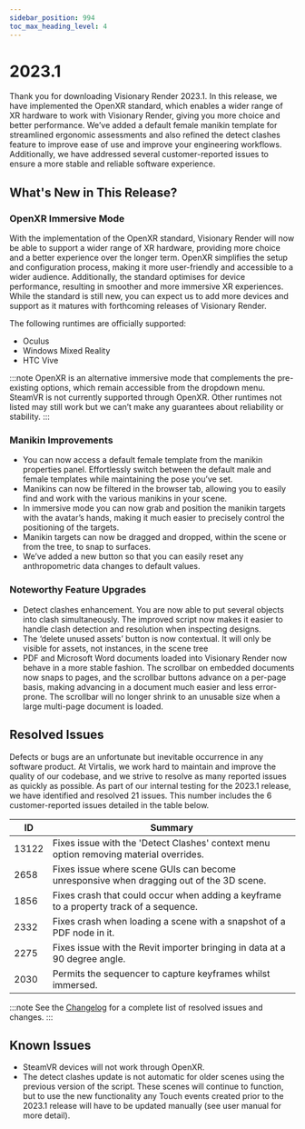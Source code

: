```yaml
---
sidebar_position: 994
toc_max_heading_level: 4
---
```


# 2023.1

Thank you for downloading Visionary Render 2023.1. In this release, we have implemented the OpenXR standard, which enables a wider range of XR hardware to work with Visionary Render, giving you more choice and better performance. We’ve added a default female manikin template for streamlined ergonomic assessments and also refined the detect clashes feature to improve ease of use and improve your engineering workflows. Additionally, we have addressed several customer-reported issues to ensure a more stable and reliable software experience. 

## What's New in This Release?

### OpenXR Immersive Mode

With the implementation of the OpenXR standard, Visionary Render will now be able to support a wider range of XR hardware, providing more choice and a better experience over the longer term. OpenXR simplifies the setup and configuration process, making it more user-friendly and accessible to a wider audience. Additionally, the standard optimises for device performance, resulting in smoother and more immersive XR experiences. While the standard is still new, you can expect us to add more devices and support as it matures with forthcoming releases of Visionary Render.

The following runtimes are officially supported:
- Oculus
- Windows Mixed Reality
- HTC Vive

:::note
OpenXR is an alternative immersive mode that complements the pre-existing options, which remain accessible from the dropdown menu. SteamVR is not currently supported through OpenXR. Other runtimes not listed may still work but we can’t make any guarantees about reliability or stability.
:::

### Manikin Improvements

- You can now access a default female template from the manikin properties panel. Effortlessly switch between the default male and female templates while maintaining the pose you’ve set.
- Manikins can now be filtered in the browser tab, allowing you to easily find and work with the various manikins in your scene. 
- In immersive mode you can now grab and position the manikin targets with the avatar’s hands, making it much easier to precisely control the positioning of the targets. 
- Manikin targets can now be dragged and dropped, within the scene or from the tree, to snap to surfaces.
- We’ve added a new button so that you can easily reset any anthropometric data changes to default values.

### Noteworthy Feature Upgrades

- Detect clashes enhancement. You are now able to put several objects into clash simultaneously. The improved script now makes it easier to handle clash detection and resolution when inspecting designs.
- The ‘delete unused assets’ button is now contextual. It will only be visible for assets, not instances, in the scene tree
- PDF and Microsoft Word documents loaded into Visionary Render now behave in a more stable fashion. The scrollbar on embedded documents now snaps to pages, and the scrollbar buttons advance on a per-page basis, making advancing in a document much easier and less error-prone. The scrollbar will no longer shrink to an unusable size when a large multi-page document is loaded.

## Resolved Issues

Defects or bugs are an unfortunate but inevitable occurrence in any software product. At Virtalis, we work hard to maintain and improve the quality of our codebase, and we strive to resolve as many reported issues as quickly as possible. As part of our internal testing for the 2023.1 release, we have identified and resolved 21 issues. This number includes the 6 customer-reported issues detailed in the table below.

| ID | Summary |
|---|---|
| 13122 | Fixes issue with the 'Detect Clashes' context menu option removing material overrides. |
| 2658 | Fixes issue where scene GUIs can become unresponsive when dragging out of the 3D scene. |
| 1856 | Fixes crash that could occur when adding a keyframe to a property track of a sequence. |
| 2332 | Fixes crash when loading a scene with a snapshot of a PDF node in it. |
| 2275 | Fixes issue with the Revit importer bringing in data at a 90 degree angle. |
| 2030 | Permits the sequencer to capture keyframes whilst immersed. |

:::note
See the [Changelog](../../changelogs/visionary-render#20231) for a complete list of resolved issues and changes.
:::

## Known Issues

- SteamVR devices will not work through OpenXR.
- The detect clashes update is not automatic for older scenes using the previous version of the script. These scenes will continue to function, but to use the new functionality any Touch events created prior to the 2023.1 release will have to be updated manually (see user manual for more detail).

